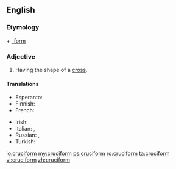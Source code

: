 ==English==

===Etymology===
{{etyl|la|en}} {{term|crux|lang=la||cross}} + [[-form]]

===Adjective===
{{head|en|adjective}}

# Having the shape of a [[cross]].

====Translations====
{{trans-top|having the shape of a cross}}
* Esperanto: {{t|eo|krucoforma}}
* Finnish: {{t|fi|ristinmuotoinen}}
* French: {{t+|fr|cruciforme}}
{{trans-mid}}
* Irish: {{t|ga|crosdealbhach}}
* Italian: {{t+|it|crociato}}, {{t+|it|cruciforme}}
* Russian: {{t+|ru|крестообразный}}, {{t+|ru|крестовидный}}
* Turkish: {{t+|tr|haçvari}}
{{trans-bottom}}

[[io:cruciform]]
[[my:cruciform]]
[[ps:cruciform]]
[[ro:cruciform]]
[[ta:cruciform]]
[[vi:cruciform]]
[[zh:cruciform]]